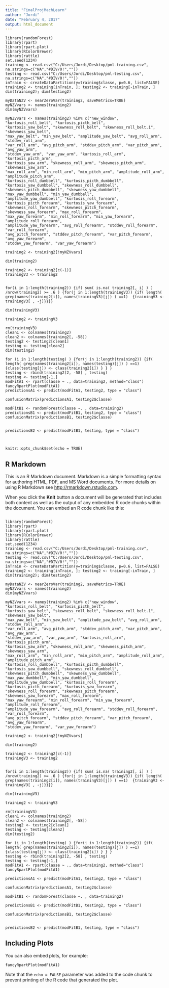 ---
title: "FinalProjMachLearn"
author: "Jordi"
date: "February 4, 2017"
output: html_document
---

```
library(randomForest)
library(rpart) 
library(rpart.plot)
library(RColorBrewer)
library(rattle)
set.seed(1234)
training <- read.csv("C:/Users/Jordi/Desktop/pml-training.csv", na.strings=c("NA","#DIV/0!",""))
testing <- read.csv("C:/Users/Jordi/Desktop/pml-testing.csv", na.strings=c("NA","#DIV/0!",""))
inTrain <- createDataPartition(y=training$classe, p=0.6, list=FALSE)
training2 <- training[inTrain, ]; testing2 <- training[-inTrain, ]
dim(training2); dim(testing2)

myDataNZV <- nearZeroVar(training2, saveMetrics=TRUE)
myNZVvars <- names(training2)
dim(myNZVvars)

myNZVvars <- names(training2) %in% c("new_window", "kurtosis_roll_belt", "kurtosis_picth_belt",
"kurtosis_yaw_belt", "skewness_roll_belt", "skewness_roll_belt.1", "skewness_yaw_belt",
"max_yaw_belt", "min_yaw_belt", "amplitude_yaw_belt", "avg_roll_arm", "stddev_roll_arm",
"var_roll_arm", "avg_pitch_arm", "stddev_pitch_arm", "var_pitch_arm", "avg_yaw_arm",
"stddev_yaw_arm", "var_yaw_arm", "kurtosis_roll_arm", "kurtosis_picth_arm",
"kurtosis_yaw_arm", "skewness_roll_arm", "skewness_pitch_arm", "skewness_yaw_arm",
"max_roll_arm", "min_roll_arm", "min_pitch_arm", "amplitude_roll_arm", "amplitude_pitch_arm",
"kurtosis_roll_dumbbell", "kurtosis_picth_dumbbell", "kurtosis_yaw_dumbbell", "skewness_roll_dumbbell",
"skewness_pitch_dumbbell", "skewness_yaw_dumbbell", "max_yaw_dumbbell", "min_yaw_dumbbell",
"amplitude_yaw_dumbbell", "kurtosis_roll_forearm", "kurtosis_picth_forearm", "kurtosis_yaw_forearm",
"skewness_roll_forearm", "skewness_pitch_forearm", "skewness_yaw_forearm", "max_roll_forearm",
"max_yaw_forearm", "min_roll_forearm", "min_yaw_forearm", "amplitude_roll_forearm",
"amplitude_yaw_forearm", "avg_roll_forearm", "stddev_roll_forearm", "var_roll_forearm",
"avg_pitch_forearm", "stddev_pitch_forearm", "var_pitch_forearm", "avg_yaw_forearm",
"stddev_yaw_forearm", "var_yaw_forearm")

training2 <- training2[!myNZVvars]

dim(training2)

training2 <- training2[c(-1)]
trainingV3 <- training2


for(i in 1:length(training2)) {if( sum( is.na( training2[, i] ) ) /nrow(training2) >= .6 ) {for(j in 1:length(trainingV3)) {if( length( grep(names(training2[i]), names(trainingV3)[j]) ) ==1)  {trainingV3 <- trainingV3[ , -j]}}}}

dim(trainingV3)

training2 <- trainingV3

rm(trainingV3)
clean1 <- colnames(training2)
clean2 <- colnames(training2[, -58])
testing2 <- testing2[clean1]
testing <- testing[clean2]
dim(testing2)

for (i in 1:length(testing) ) {for(j in 1:length(training2)) {if( length( grep(names(training2[i]), names(testing)[j]) ) ==1)  {class(testing[j]) <- class(training2[i]) } } }
testing <- rbind(training2[2, -58] , testing)
testing <- testing[-1,]
modFitA1 <- rpart(classe ~ ., data=training2, method="class")
fancyRpartPlot(modFitA1)
predictionsA1 <- predict(modFitA1, testing2, type = "class")

confusionMatrix(predictionsA1, testing2$classe)

modFitB1 <- randomForest(classe ~. , data=training2)
predictionsB1 <- predict(modFitB1, testing2, type = "class")
confusionMatrix(predictionsB1, testing2$classe)


predictionsB2 <- predict(modFitB1, testing, type = "class")



knitr::opts_chunk$set(echo = TRUE)

```

## R Markdown

This is an R Markdown document. Markdown is a simple formatting syntax for authoring HTML, PDF, and MS Word documents. For more details on using R Markdown see <http://rmarkdown.rstudio.com>.

When you click the **Knit** button a document will be generated that includes both content as well as the output of any embedded R code chunks within the document. You can embed an R code chunk like this:

```

library(randomForest)
library(rpart) 
library(rpart.plot)
library(RColorBrewer)
library(rattle)
set.seed(1234)
training <- read.csv("C:/Users/Jordi/Desktop/pml-training.csv", na.strings=c("NA","#DIV/0!",""))
testing <- read.csv("C:/Users/Jordi/Desktop/pml-testing.csv", na.strings=c("NA","#DIV/0!",""))
inTrain <- createDataPartition(y=training$classe, p=0.6, list=FALSE)
training2 <- training[inTrain, ]; testing2 <- training[-inTrain, ]
dim(training2); dim(testing2)

myDataNZV <- nearZeroVar(training2, saveMetrics=TRUE)
myNZVvars <- names(training2)
dim(myNZVvars)

myNZVvars <- names(training2) %in% c("new_window", "kurtosis_roll_belt", "kurtosis_picth_belt",
"kurtosis_yaw_belt", "skewness_roll_belt", "skewness_roll_belt.1", "skewness_yaw_belt",
"max_yaw_belt", "min_yaw_belt", "amplitude_yaw_belt", "avg_roll_arm", "stddev_roll_arm",
"var_roll_arm", "avg_pitch_arm", "stddev_pitch_arm", "var_pitch_arm", "avg_yaw_arm",
"stddev_yaw_arm", "var_yaw_arm", "kurtosis_roll_arm", "kurtosis_picth_arm",
"kurtosis_yaw_arm", "skewness_roll_arm", "skewness_pitch_arm", "skewness_yaw_arm",
"max_roll_arm", "min_roll_arm", "min_pitch_arm", "amplitude_roll_arm", "amplitude_pitch_arm",
"kurtosis_roll_dumbbell", "kurtosis_picth_dumbbell", "kurtosis_yaw_dumbbell", "skewness_roll_dumbbell",
"skewness_pitch_dumbbell", "skewness_yaw_dumbbell", "max_yaw_dumbbell", "min_yaw_dumbbell",
"amplitude_yaw_dumbbell", "kurtosis_roll_forearm", "kurtosis_picth_forearm", "kurtosis_yaw_forearm",
"skewness_roll_forearm", "skewness_pitch_forearm", "skewness_yaw_forearm", "max_roll_forearm",
"max_yaw_forearm", "min_roll_forearm", "min_yaw_forearm", "amplitude_roll_forearm",
"amplitude_yaw_forearm", "avg_roll_forearm", "stddev_roll_forearm", "var_roll_forearm",
"avg_pitch_forearm", "stddev_pitch_forearm", "var_pitch_forearm", "avg_yaw_forearm",
"stddev_yaw_forearm", "var_yaw_forearm")

training2 <- training2[!myNZVvars]

dim(training2)

training2 <- training2[c(-1)]
trainingV3 <- training2


for(i in 1:length(training2)) {if( sum( is.na( training2[, i] ) ) /nrow(training2) >= .6 ) {for(j in 1:length(trainingV3)) {if( length( grep(names(training2[i]), names(trainingV3)[j]) ) ==1)  {trainingV3 <- trainingV3[ , -j]}}}}

dim(trainingV3)

training2 <- trainingV3

rm(trainingV3)
clean1 <- colnames(training2)
clean2 <- colnames(training2[, -58])
testing2 <- testing2[clean1]
testing <- testing[clean2]
dim(testing2)

for (i in 1:length(testing) ) {for(j in 1:length(training2)) {if( length( grep(names(training2[i]), names(testing)[j]) ) ==1)  {class(testing[j]) <- class(training2[i]) } } }
testing <- rbind(training2[2, -58] , testing)
testing <- testing[-1,]
modFitA1 <- rpart(classe ~ ., data=training2, method="class")
fancyRpartPlot(modFitA1)

predictionsA1 <- predict(modFitA1, testing2, type = "class")

confusionMatrix(predictionsA1, testing2$classe)

modFitB1 <- randomForest(classe ~. , data=training2)

predictionsB1 <- predict(modFitB1, testing2, type = "class")

confusionMatrix(predictionsB1, testing2$classe)


predictionsB2 <- predict(modFitB1, testing, type = "class")

```

## Including Plots

You can also embed plots, for example:

```
fancyRpartPlot(modFitA1)
```

Note that the `echo = FALSE` parameter was added to the code chunk to prevent printing of the R code that generated the plot.
